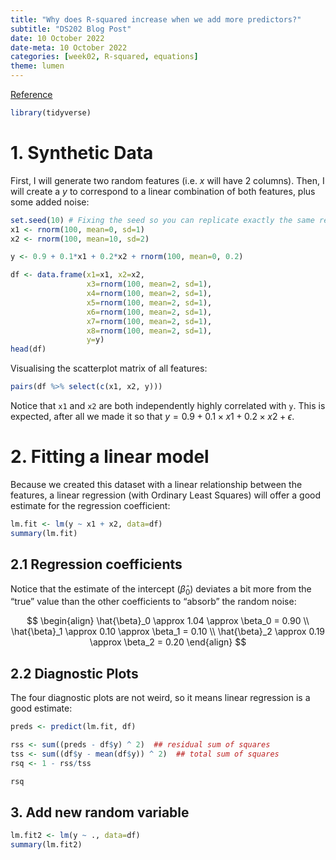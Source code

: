 ---
title: "Why does R-squared increase when we add more predictors?"
subtitle: "DS202 Blog Post"
date: 10 October 2022
date-meta: 10 October 2022
categories: [week02, R-squared, equations]
theme: lumen
---

[Reference](https://math.stackexchange.com/questions/1976747/prove-that-r2-cannot-decrease-when-adding-a-variable)

```{r, eval=TRUE, echo=TRUE, warning=FALSE, results=FALSE, message=FALSE}
library(tidyverse)
```


# 1. Synthetic Data

First, I will generate two random features (i.e. $x$ will have 2 columns). Then, I will create a $y$ to correspond to a linear combination of both features, plus some added noise: 

```{r}
set.seed(10) # Fixing the seed so you can replicate exactly the same results
x1 <- rnorm(100, mean=0, sd=1)
x2 <- rnorm(100, mean=10, sd=2)

y <- 0.9 + 0.1*x1 + 0.2*x2 + rnorm(100, mean=0, 0.2)

df <- data.frame(x1=x1, x2=x2, 
                 x3=rnorm(100, mean=2, sd=1), 
                 x4=rnorm(100, mean=2, sd=1), 
                 x5=rnorm(100, mean=2, sd=1),
                 x6=rnorm(100, mean=2, sd=1),
                 x7=rnorm(100, mean=2, sd=1),
                 x8=rnorm(100, mean=2, sd=1),
                 y=y)
head(df)
```

Visualising the scatterplot matrix of all features:

```{r}
pairs(df %>% select(c(x1, x2, y)))
```

Notice that `x1` and `x2` are both independently highly correlated with `y`. This is expected, after all we made it so that $y = 0.9 + 0.1 \times x1 + 0.2 \times x2 + \epsilon$.

# 2. Fitting a linear model

Because we created this dataset with a linear relationship between the features, a linear regression (with Ordinary Least Squares) will offer a good estimate for the regression coefficient:

```{r}
lm.fit <- lm(y ~ x1 + x2, data=df)
summary(lm.fit)
```

## 2.1 Regression coefficients

Notice that the estimate of the intercept ($\hat{\beta}_0$) deviates a bit more from the "true" value than the other coefficients to "absorb" the random noise:

$$
\begin{align}
\hat{\beta}_0 \approx 1.04 \approx \beta_0 = 0.90 \\
\hat{\beta}_1 \approx 0.10 \approx \beta_1 = 0.10 \\
\hat{\beta}_2 \approx 0.19 \approx \beta_2 = 0.20
\end{align}
$$

## 2.2 Diagnostic Plots

The four diagnostic plots are not weird, so it means linear regression is a good estimate:

```{r}
preds <- predict(lm.fit, df)

rss <- sum((preds - df$y) ^ 2)  ## residual sum of squares
tss <- sum((df$y - mean(df$y)) ^ 2)  ## total sum of squares
rsq <- 1 - rss/tss

rsq
```

## 3. Add new random variable

```{r}
lm.fit2 <- lm(y ~ ., data=df)
summary(lm.fit2)
```



<!-- 
```{r}

g <- 
  ggplot(df, aes(x=x, y=y)) + 

  geom_point(shape=21, size=5, fill="#274f92", alpha=0.5) +


  # EXTRA
  geom_vline(xintercept = 0, linetype="dashed") +
  geom_hline(yintercept = 0, linetype="dashed") +
  # THEMING
  theme_bw() +
	theme(legend.position = "bottom",
        legend.text = element_text(size=16),
        axis.title.x = element_text(size=25),
        axis.title.y = element_text(size=25),
        axis.text.x = element_text(size=20),
        axis.text.y = element_text(size=20),
        panel.grid.minor = element_blank()) +
  scale_x_continuous(name="x", limits=c(0, 3), breaks=seq(-1,10,0.5)) +
  scale_y_continuous(name=expression(paste("Estimated Y (", hat(y), ")")), 
                     limits=c(0, 2), breaks=seq(-1,4,0.5))




g
``` -->
